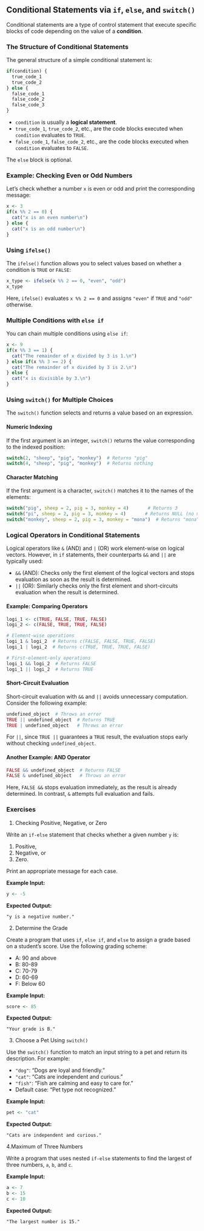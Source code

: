 ## Conditional Statements via `if`, `else`, and `switch()` {#ifelse}

Conditional statements are a type of control statement that execute specific blocks of code depending on the value of a **condition**.

### The Structure of Conditional Statements

The general structure of a simple conditional statement is:

```r
if(condition) {   
  true_code_1
  true_code_2
} else {
  false_code_1
  false_code_2
  false_code_3
}
```

- `condition` is usually a **logical statement**.
- `true_code_1`, `true_code_2`, etc., are the code blocks executed when `condition` evaluates to `TRUE`.
- `false_code_1`, `false_code_2`, etc., are the code blocks executed when `condition` evaluates to `FALSE`.

The `else` block is optional.

### Example: Checking Even or Odd Numbers

Let’s check whether a number `x` is even or odd and print the corresponding message:

```r
x <- 3
if(x %% 2 == 0) { 
  cat("x is an even number\n")
} else {
  cat("x is an odd number\n")
}
```

### Using `ifelse()`

The `ifelse()` function allows you to select values based on whether a condition is `TRUE` or `FALSE`:

```r
x_type <- ifelse(x %% 2 == 0, "even", "odd")
x_type
```

Here, `ifelse()` evaluates `x %% 2 == 0` and assigns `"even"` if `TRUE` and `"odd"` otherwise.

### Multiple Conditions with `else if`

You can chain multiple conditions using `else if`:

```r
x <- 9
if(x %% 3 == 1) {
  cat("The remainder of x divided by 3 is 1.\n")
} else if(x %% 3 == 2) {
  cat("The remainder of x divided by 3 is 2.\n")
} else {
  cat("x is divisible by 3.\n")
}
```

### Using `switch()` for Multiple Choices

The `switch()` function selects and returns a value based on an expression. 

#### Numeric Indexing

If the first argument is an integer, `switch()` returns the value corresponding to the indexed position:

```r
switch(2, "sheep", "pig", "monkey")  # Returns "pig"
switch(4, "sheep", "pig", "monkey")  # Returns nothing
```

#### Character Matching

If the first argument is a character, `switch()` matches it to the names of the elements:

```r
switch("pig", sheep = 2, pig = 3, monkey = 4)       # Returns 3
switch("pi", sheep = 2, pig = 3, monkey = 4)       # Returns NULL (no match)
switch("monkey", sheep = 2, pig = 3, monkey = "mona")  # Returns "mona"
```

### Logical Operators in Conditional Statements

Logical operators like `&` (AND) and `|` (OR) work element-wise on logical vectors. However, in `if` statements, their counterparts `&&` and `||` are typically used:

- `&&` (AND): Checks only the first element of the logical vectors and stops evaluation as soon as the result is determined.
- `||` (OR): Similarly checks only the first element and short-circuits evaluation when the result is determined.

#### Example: Comparing Operators

```r
logi_1 <- c(TRUE, FALSE, TRUE, FALSE)
logi_2 <- c(FALSE, TRUE, TRUE, FALSE)

# Element-wise operations
logi_1 & logi_2  # Returns c(FALSE, FALSE, TRUE, FALSE)
logi_1 | logi_2  # Returns c(TRUE, TRUE, TRUE, FALSE)

# First-element-only operations
logi_1 && logi_2  # Returns FALSE
logi_1 || logi_2  # Returns TRUE
```

#### Short-Circuit Evaluation

Short-circuit evaluation with `&&` and `||` avoids unnecessary computation. Consider the following example:

```r
undefined_object  # Throws an error
TRUE || undefined_object  # Returns TRUE
TRUE | undefined_object   # Throws an error
```

For `||`, since `TRUE ||` guarantees a `TRUE` result, the evaluation stops early without checking `undefined_object`.

#### Another Example: AND Operator

```r
FALSE && undefined_object  # Returns FALSE
FALSE & undefined_object   # Throws an error
```

Here, `FALSE &&` stops evaluation immediately, as the result is already determined. In contrast, `&` attempts full evaluation and fails.

### Exercises

1. Checking Positive, Negative, or Zero

Write an `if-else` statement that checks whether a given number `y` is:

1. Positive,
2. Negative, or
3. Zero.

Print an appropriate message for each case.

**Example Input:**
```r
y <- -5
```

**Expected Output:**
```plaintext
"y is a negative number."
```

2. Determine the Grade

Create a program that uses `if`, `else if`, and `else` to assign a grade based on a student's score. Use the following grading scheme:

- A: 90 and above
- B: 80-89
- C: 70-79
- D: 60-69
- F: Below 60

**Example Input:**
```r
score <- 85
```

**Expected Output:**
```plaintext
"Your grade is B."
```

3. Choose a Pet Using `switch()`

Use the `switch()` function to match an input string to a pet and return its description. For example:

- `"dog"`: "Dogs are loyal and friendly."
- `"cat"`: "Cats are independent and curious."
- `"fish"`: "Fish are calming and easy to care for."
- Default case: "Pet type not recognized."

**Example Input:**
```r
pet <- "cat"
```

**Expected Output:**
```plaintext
"Cats are independent and curious."
```

4.Maximum of Three Numbers

Write a program that uses nested `if-else` statements to find the largest of three numbers, `a`, `b`, and `c`.

**Example Input:**
```r
a <- 7
b <- 15
c <- 10
```

**Expected Output:**
```plaintext
"The largest number is 15."
```


